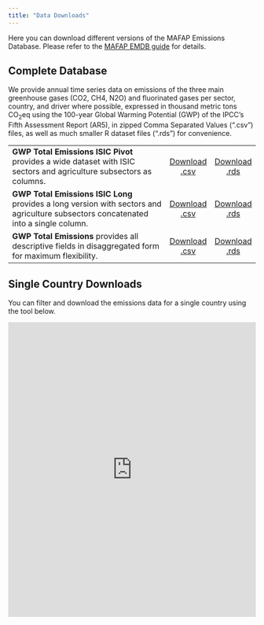 ```yaml
---
title: "Data Downloads"
---
```


Here you can download different versions of the MAFAP Emissions Database. Please refer to the [MAFAP EMDB guide](documentation/guides/gears-user-guide.qmd) for details.

## Complete Database

We provide annual time series data on emissions of the three main greenhouse gases (CO2, CH4, N2O) and fluorinated gases per sector, country, and driver where possible, expressed in thousand metric tons CO~2~eq using the  100-year Global Warming Potential (GWP) of the IPCC’s Fifth Assessment Report (AR5), in zipped Comma Separated Values (".csv") files, as well as much smaller R dataset files (".rds") for convenience.

| | | |
|:----------|:-:|:-:|
|**GWP Total Emissions ISIC Pivot** provides a wide dataset with ISIC sectors and agriculture subsectors as columns.| <a class="btn btn-primary btn-sm" href="https://github.com/renatovargas/emdb/raw/refs/heads/master/emdb/data/outputs/gwp_total_emissions.csv" download="gwp_total_emissions_pivot.csv"> Download .csv </a> | <a class="btn btn-primary btn-sm" href="https://github.com/renatovargas/emdb/raw/refs/heads/master/emdb/data/outputs/gwp_total_emissions.rds" download="gwp_total_emissions_pivot.rds"> Download .rds </a> | 
|**GWP Total Emissions ISIC Long** provides a long version with sectors and agriculture subsectors concatenated into a single column.| <a class="btn btn-primary btn-sm" href="https://raw.githubusercontent.com/renatovargas/embd/master/emdb/data/outputs/gwp_total_emissions.csv" download="gwp_total_emissions_long.csv"> Download .csv </a> | <a class="btn btn-primary btn-sm" href="https://github.com/renatovargas/emdb/raw/refs/heads/master/emdb/data/outputs/gwp_total_emissions_long.rds" download="gwp_total_emissions.rds"> Download .rds </a> | 
|**GWP Total Emissions** provides all descriptive fields in disaggregated form for maximum flexibility.| <a class="btn btn-primary btn-sm" href="https://github.com/renatovargas/emdb/raw/refs/heads/master/emdb/data/outputs/gwp_total_emissions.csv" download="gwp_total_emissions.csv"> Download .csv </a> | <a class="btn btn-primary btn-sm" href="https://github.com/renatovargas/emdb/raw/refs/heads/master/emdb/data/outputs/gwp_total_emissions.rds" download="gwp_total_emissions.rds"> Download .rds </a> | 

## Single Country Downloads

You can filter and download the emissions data for a single country using the tool below.

::: {.center}
<iframe src="https://renatovargas.shinyapps.io/download-emdb/" 
        width="100%" 
        height="600px" 
        style="border:none;">
</iframe>
:::

